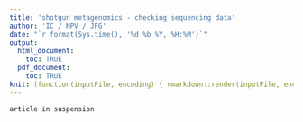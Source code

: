 ```yaml
---
title: 'shotgun metagenomics - checking sequencing data'
author: 'IC / NPV / JFG'
date: "`r format(Sys.time(), '%d %b %Y, %H:%M')`"
output:
  html_document:
    toc: TRUE
  pdf_document: 
    toc: TRUE
knit: (function(inputFile, encoding) { rmarkdown::render(inputFile, encoding=encoding, output_file='../documents/1.checkdata.html') })
---
```


`article in suspension`


<!-- # 1 - get the sequence data (& check) -->

<!-- We copied the data from IPLA-CSIC (or elsewhere!) manually, into the `$RAW` dir, using `FileZilla`. Sometimes we will have to use `scp`, `sFTP`, or `rsync` instead - a web search should show how to do this.  -->

<!-- Next, for our own information, we look at just the `fastq.gz` files, count the number of files, and run `FastQC` and `MultiQC` on them.  -->

<!-- ```{bash, eval = FALSE} -->
<!-- # use ls arguments "-lsh" to output it as an informative list -->
<!-- ls -lsh $RAW -->

<!-- # How many files? - use "|" charater to pipe the ls output to wc (wordcount), and count the n of lines (-l or --lines) -->
<!-- ls -lsh $RAW/*fastq.gz | wc -l -->

<!-- # can also easily check a fastq file -->
<!-- ls -lsh $RAW/$TEST*            # file details -->
<!-- zcat $RAW/$TEST* | head -10    # decompress, read and print top 10 lines -->
<!-- less -S $RAW/$TEST*            # read through file, press q to quit -->
<!-- ``` -->

<!-- ##### FastQC and MultiQC -->

<!-- `FastQC` is an amazingly useful tool, for profiling the quality, consistency, and content of your sequence data. It takes samples of each file it is shown (compressed or uncompressed), checks the sequences and returns a `HTML` & `zip` file for each `FASTQ`: the `HTML` is a report, and the `zip` is all the data from that report. Next, `MultiQC` combines all the `FastQC` outputs into one report, summarising all that info in one place. Always check this! -->

<!-- `FastQC` will process all `fastq(.qz)` files that it is passed. `MultiQC` will process all the `FastQC` outputs it finds in a directory, combine them, and place output in the dir specified (`multiqc_report.html` in `-o`). Keep in mind that `FastQC` and `MultiQC` outputs also contain text files of all this data (see the `multiqc_data` dir), if you want to use them for other graphics/reports etc. -->

<!-- #### Check sequence quality, with `FastQC`, on one sample: -->

<!-- ```{bash, eval = FALSE} -->
<!-- # then run a fastqc for F and R files, output in the dirs we made above -->
<!-- fastqc -t 4 $RAW/${TEST}* -o $FQC/fhi_redch_raw -->

<!-- # make a report that includes both F and R reads for this sample -->
<!-- multiqc $FQC/fhi_redch_raw -o $FQC/multi_raw -->
<!-- ``` -->

<!-- Copy the output `multiqc` files to your local computer, and doubleclick to open in your browser. For help reading `FastQC/MultiQC`, there's an [introductory tutorial video](https://www.youtube.com/watch?v=qPbIlO_KWN0) in the top of the `MultiQC` report. -->


<!-- #### Check sequence quality, with `FastQC`, on multiple sample: -->

<!-- We need to be responsible with our use of the HPC. Here we write a script in `slurm`(see the [HPC website](http://hcux400.teagasc.net/) for more info on `slurm`!!) format to queue all these jobs politely into one `FastQC` task, and then summarise using `MultiQC` again.  -->

<!-- We also found out that some `fasstq` files are compressed as `.gz`, and some are compressed at `.bz2`. This means that we need to specify both type fo `fastq` if we want it to work. Best way is to change our command to match both! We show the computer the two different compression types using the curly brackets: `{gz,bz2}`. This allows the computer to accept `*fastq.gz` and `fastq.bz2`: -->

<!-- ```{bash, eval = FALSE} -->
<!-- # write a slurm script first -->
<!-- echo '#!/bin/bash -->

<!-- SBATCH –job-name=knead_fastq -->
<!-- SBATCH –output=knead_fastq.txt -->

<!-- SBATCH –ntasks=15 -->
<!-- SBATCH –time=15:00 -->

<!-- IN=$1 -->
<!-- OUT=$2 -->

<!-- # time just tells us how long this takes, so we know for next time -->
<!-- # -t is the number of threads (tasks) to use -->
<!-- # curly brackets {} allow us to match either gz or bz2 file extensions -->
<!-- time fastqc -t 15 $IN/*fastq.{bz2,gz} -o $OUT -->
<!-- ' > $SLURM/slurm_fqc.sh -->

<!-- # review: -->
<!-- cat $SLURM/slurm_fqc.sh -->
<!-- ``` -->

<!-- This `slurm` script will give a name, output-log, runtime, and number of threads needed to the `slurm manager`, and use the input and output dirs we give to find `fastq.gz\bz2` files, start FastQC, and place outputs in the $OUT dir. We need to 'give' this `slurm` to `sbatch`: -->

<!-- **Note**: we have noticed that the `{}` brackets do not solve the problem of missing the `bz2` samples. We simply resubmitted the samples as `fastqc -t 4 $RAW/*fastq.bz2 -o $FQC/fhi_redch_raw` - this is not the right thing to do! -->

<!-- ```{bash, eval = FALSE} -->
<!-- # trust slurm -->
<!-- sbatch $SLURM/slurm_fqc.sh $RAW $FQC/fhi_redch_raw -->

<!-- # combine outputs -->
<!-- time multiqc $FQC/fhi_redch_raw -o $FQC/multi_raw -->

<!-- # then copy to local computer (try FileZilla), and open in your browser!  -->
<!-- ``` -->

<!-- Again, open the HTML report in your browser to see what the overall quality is like, and how much cleaning you will need to do. -->


<!-- #### Choosing your sample trimming parameters -->

<!-- With information on all the samples, it is possible (but not necessarily easy) to pick appropriate trimming and quality parameters.  -->

<!--   * Trimming of the `5'` end removes "artificial" bases at the start of `F+R` reads : check the FastQC or MultiQC outputs to see how long it takes for `Per-Base Sequence Content` to become homogeneous/balanced -->
<!--   * Trimming of the `3'` end removes bases where the sequencing quality declines gradually (especially the `R` reads) -->
<!--   * removing adapters removes synthetic sequences that were used to construct the sequencing library, but are not biological -->

<!-- Consider: How do the sequences look? Is quality uniform throughout, or does it vary? What other warnings (in red) do `FQC+MQC` detect? -->

<!-- --- -->

<!-- # Reading / Reference -->

<!-- > [FastQC site + support](https://duckduckgo.com/?q=fastqc&t=vivaldi&atb=v314-1&ia=web) - note that it's also available as an `R` library... -->

<!-- > [MultiQC site + support](https://multiqc.info) -->

<!-- > [slurm : examples of fancy job-queues for supercomputers like the `HPC`](https://www.marcc.jhu.edu/getting-started/additional-resources/distributing-tasks-with-slurm-and-gnu-parallel/) -->